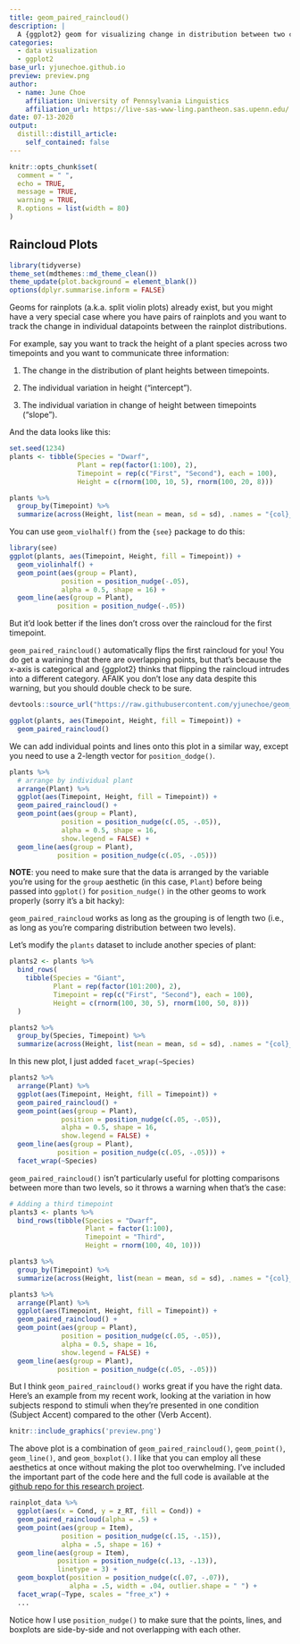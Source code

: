```yaml
---
title: geom_paired_raincloud()
description: |
  A {ggplot2} geom for visualizing change in distribution between two conditions.
categories:
  - data visualization
  - ggplot2
base_url: yjunechoe.github.io
preview: preview.png
author:
  - name: June Choe
    affiliation: University of Pennsylvania Linguistics
    affiliation_url: https://live-sas-www-ling.pantheon.sas.upenn.edu/
date: 07-13-2020
output:
  distill::distill_article:
    self_contained: false
---
```


```r
knitr::opts_chunk$set(
  comment = " ",
  echo = TRUE,
  message = TRUE,
  warning = TRUE,
  R.options = list(width = 80)
)
```

## Raincloud Plots

```r
library(tidyverse)
theme_set(mdthemes::md_theme_clean())
theme_update(plot.background = element_blank())
options(dplyr.summarise.inform = FALSE)
```

Geoms for rainplots (a.k.a. split violin plots) already exist, but you might have a very special case where you have pairs of rainplots and you want to track the change in individual datapoints between the rainplot distributions.

For example, say you want to track the height of a plant species across two timepoints and you want to communicate three information:

1. The change in the distribution of plant heights between timepoints.

2. The individual variation in height ("intercept").

3. The individual variation in change of height between timepoints ("slope").

And the data looks like this:

```r
set.seed(1234)
plants <- tibble(Species = "Dwarf",
                 Plant = rep(factor(1:100), 2),
                 Timepoint = rep(c("First", "Second"), each = 100),
                 Height = c(rnorm(100, 10, 5), rnorm(100, 20, 8)))

plants %>% 
  group_by(Timepoint) %>% 
  summarize(across(Height, list(mean = mean, sd = sd), .names = "{col}_{fn}"))
```

You can use `geom_violhalf()` from the `{see}` package to do this:

```r
library(see)
ggplot(plants, aes(Timepoint, Height, fill = Timepoint)) +
  geom_violinhalf() +
  geom_point(aes(group = Plant),
             position = position_nudge(-.05),
             alpha = 0.5, shape = 16) +
  geom_line(aes(group = Plant),
            position = position_nudge(-.05))
```

But it'd look better if the lines don't cross over the raincloud for the first timepoint.

`geom_paired_raincloud()` automatically flips the first raincloud for you! You do get a warining that there are overlapping points, but that's because the x-axis is categorical and {ggplot2} thinks that flipping the raincloud intrudes into a different category. AFAIK you don't lose any data despite this warning, but you should double check to be sure.


```r
devtools::source_url("https://raw.githubusercontent.com/yjunechoe/geom_paired_raincloud/master/geom_paired_raincloud.R")

ggplot(plants, aes(Timepoint, Height, fill = Timepoint)) +
  geom_paired_raincloud()
```

We can add individual points and lines onto this plot in a similar way, except you need to use a 2-length vector for `position_dodge()`.

```r
plants %>% 
  # arrange by individual plant
  arrange(Plant) %>% 
  ggplot(aes(Timepoint, Height, fill = Timepoint)) +
  geom_paired_raincloud() +
  geom_point(aes(group = Plant),
             position = position_nudge(c(.05, -.05)),
             alpha = 0.5, shape = 16,
             show.legend = FALSE) +
  geom_line(aes(group = Plant),
            position = position_nudge(c(.05, -.05)))
```

<aside>
**NOTE**: you need to make sure that the data is arranged by the variable you're using for the `group` aesthetic (in this case, `Plant`) before being passed into `ggplot()` for `position_nudge()` in the other geoms to work properly (sorry it's a bit hacky):
</aside>

`geom_paired_raincloud` works as long as the grouping is of length two (i.e., as long as you're comparing distribution between two levels).

Let's modify the `plants` dataset to include another species of plant:

```r
plants2 <- plants %>% 
  bind_rows(
    tibble(Species = "Giant",
           Plant = rep(factor(101:200), 2),
           Timepoint = rep(c("First", "Second"), each = 100),
           Height = c(rnorm(100, 30, 5), rnorm(100, 50, 8)))
  )

plants2 %>% 
  group_by(Species, Timepoint) %>% 
  summarize(across(Height, list(mean = mean, sd = sd), .names = "{col}_{fn}"))
```


In this new plot, I just added `facet_wrap(~Species)`

```r
plants2 %>% 
  arrange(Plant) %>% 
  ggplot(aes(Timepoint, Height, fill = Timepoint)) +
  geom_paired_raincloud() +
  geom_point(aes(group = Plant),
             position = position_nudge(c(.05, -.05)),
             alpha = 0.5, shape = 16,
             show.legend = FALSE) +
  geom_line(aes(group = Plant),
            position = position_nudge(c(.05, -.05))) +
  facet_wrap(~Species)
```

`geom_paired_raincloud()` isn't particularly useful for plotting comparisons between more than two levels, so it throws a warning when that's the case:

```r
# Adding a third timepoint
plants3 <- plants %>% 
  bind_rows(tibble(Species = "Dwarf",
                   Plant = factor(1:100),
                   Timepoint = "Third",
                   Height = rnorm(100, 40, 10)))

plants3 %>% 
  group_by(Timepoint) %>% 
  summarize(across(Height, list(mean = mean, sd = sd), .names = "{col}_{fn}"))
```

```r
plants3 %>% 
  arrange(Plant) %>% 
  ggplot(aes(Timepoint, Height, fill = Timepoint)) +
  geom_paired_raincloud() +
  geom_point(aes(group = Plant),
             position = position_nudge(c(.05, -.05)),
             alpha = 0.5, shape = 16,
             show.legend = FALSE) +
  geom_line(aes(group = Plant),
            position = position_nudge(c(.05, -.05)))
```


But I think `geom_paired_raincloud()` works great if you have the right data. Here's an example from my recent work, looking at the variation in how subjects respond to stimuli when they're presented in one condition (Subject Accent) compared to the other (Verb Accent).

```r
knitr::include_graphics('preview.png')
```

The above plot is a combination of `geom_paired_raincloud()`, `geom_point()`, `geom_line()`, and `geom_boxplot()`. I like that you can employ all these aesthetics at once without making the plot too overwhelming. I've included the important part of the code here and the full code is available at the [github repo for this research project](https://github.com/yjunechoe/Semantic-Persistence).

```r
rainplot_data %>% 
  ggplot(aes(x = Cond, y = z_RT, fill = Cond)) +
  geom_paired_raincloud(alpha = .5) +
  geom_point(aes(group = Item),
             position = position_nudge(c(.15, -.15)),
             alpha = .5, shape = 16) +
  geom_line(aes(group = Item),
            position = position_nudge(c(.13, -.13)),
            linetype = 3) +
  geom_boxplot(position = position_nudge(c(.07, -.07)),
               alpha = .5, width = .04, outlier.shape = " ") +
  facet_wrap(~Type, scales = "free_x") +
  ...
```

<aside>
Notice how I use `position_nudge()` to make sure that the points, lines, and boxplots are side-by-side and not overlapping with each other.
</aside>

